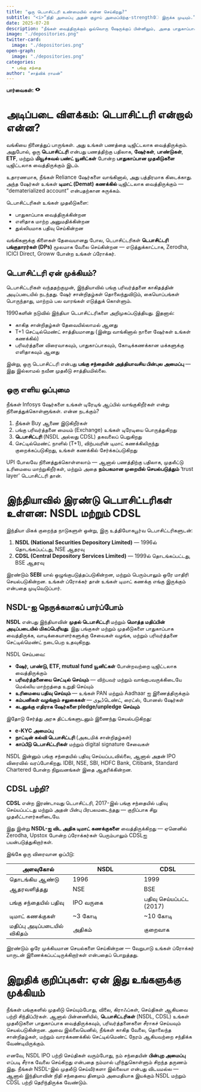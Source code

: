 ```yaml
---
title: "ஒரு டெபாசிட்டரி உண்மையில் என்ன செய்கிறது?"
subtitle: "<i>“நிதி அமைப்பு அதன் குழாய் அமைப்பிற்கு-strengthே இருக்க முடியும்.” — பால் வால்கர்</i>"
date: 2025-07-28
description: "நீங்கள் வைத்திருக்கும் ஒவ்வொரு ஷேருக்குப் பின்னிலும், அதை பாதுகாப்பாக வைத்திருக்கும் ஒரு டிஜிட்டல் வால்ட் இருக்கிறது — அதுவே ஒரு டெபாசிட்டரி. NSDL மற்றும் CDSL போன்ற டெபாசிட்டரிகள் இந்திய பங்கு சந்தையின் பிணைப்பு அமைப்பாக எப்படி செயல்படுகின்றன என்பதை இங்கு பார்ப்போம். NSDL IPO வரவிருக்கையில், இப்போது டெபாசிட்டரிகள் பற்றிய உலகை புரிந்துகொள்ள சிறந்த நேரம்: அவை என்ன, எப்படிச் செயல்படுகின்றன, மற்றும் ஏன் அவை முக்கியமானவை."
image: "./depositories.png"
twitter-card:
  image: "./depositories.png"
open-graph:
  image: "./depositories.png"
categories:
  - பங்கு சந்தை
author: "சாத்விக் ராமன்"
---
```


<p><b>பார்வைகள்:</b> <svg xmlns="http://www.w3.org/2000/svg" width="1em" height="1em" viewBox="0 0 256 256"><path fill="currentColor" d="M247.31 124.76c-.35-.79-8.82-19.58-27.65-38.41C194.57 61.26 162.88 48 128 48S61.43 61.26 36.34 86.35C17.51 105.18 9 124 8.69 124.76a8 8 0 0 0 0 6.5c.35.79 8.82 19.57 27.65 38.4C61.43 194.74 93.12 208 128 208s66.57-13.26 91.66-38.34c18.83-18.83 27.3-37.61 27.65-38.4a8 8 0 0 0 0-6.5M128 168a40 40 0 1 1 40-40a40 40 0 0 1-40 40"/></svg> <span class="waline-pageview-count"></span></p>

# அடிப்படை விளக்கம்: டெபாசிட்டரி என்றால் என்ன?
வங்கியை நினைத்துப் பாருங்கள். அது உங்கள் பணத்தை டிஜிட்டலாக வைத்திருக்கும். அதுபோல், ஒரு **டெபாசிட்டரி** என்பது பணத்திற்கு பதிலாக, **ஷேர்கள்**, **பாண்டுகள்**, **ETF**, மற்றும் **மியூச்சுவல் பண்ட் யூனிட்கள்** போன்ற **பாதுகாப்பான முதலீடுகளை** டிஜிட்டலாக வைத்திருக்கும் இடம்.

உதாரணமாக, நீங்கள் Reliance ஷேர்களை வாங்கினால், அது பத்திரமாக கிடைக்காது. அந்த ஷேர்கள் உங்கள் **டிமாட் (Demat) கணக்கில்** டிஜிட்டலாக வைத்திருக்கும் — “dematerialized account” என்பதற்கான சுருக்கம்.

டெபாசிட்டரிகள் உங்கள் முதலீடுகளை:

* பாதுகாப்பாக வைத்திருக்கின்றன  
* எளிதாக மாற்ற அனுமதிக்கின்றன  
* துல்லியமாக பதிவு செய்கின்றன  

வங்கிகளுக்கு கிளைகள் தேவையானது போல, டெபாசிட்டரிகள் **டெபாசிட்டரி பங்குதாரர்கள் (DPs)** மூலமாக வேலை செய்கின்றன — எடுத்துக்காட்டாக, Zerodha, ICICI Direct, Groww போன்ற உங்கள் ப்ரோக்கர்.

## டெபாசிட்டரி ஏன் முக்கியம்?
டெபாசிட்டரிகள் வந்ததற்குமுன், இந்தியாவில் பங்கு பரிவர்த்தனை காகிதத்தின் அடிப்படையில் நடந்தது. ஷேர் சான்றிதழ்கள் தொலைந்துவிடும், கையொப்பங்கள் பொருந்தாது, மாற்றம் பல வாரங்கள் எடுத்துக் கொள்ளும்.

1990களின் நடுவில் இந்தியா டெபாசிட்டரிகளை அறிமுகப்படுத்தியது. இதனால்:

* காகித சான்றிதழ்கள் தேவையில்லாமல் ஆனது  
* T+1 செட்டில்மெண்ட் சாத்தியமானது (இன்று வாங்கினால் நாளை ஷேர்கள் உங்கள் கணக்கில்)  
* பரிவர்த்தனை விரைவாகவும், பாதுகாப்பாகவும், கோடிக்கணக்கான மக்களுக்கு எளிதாகவும் ஆனது  

இன்று, ஒரு டெபாசிட்டரி என்பது **பங்கு சந்தையின் அத்தியாவசிய பின்புல அமைப்பு** — இது இல்லாமல் நவீன முதலீடு சாத்தியமில்லை.

## ஒரு எளிய ஒப்புமை
நீங்கள் Infosys ஷேர்களை உங்கள் டிரேடிங் ஆப்பில் வாங்குகிறீர்கள் என்று நினைத்துக்கொள்ளுங்கள். என்ன நடக்கும்?

1. நீங்கள் Buy ஆணை இடுகிறீர்கள்  
2. பங்கு பரிவர்த்தனை மையம் (Exchange) உங்கள் டிரேடியை பொருத்துகிறது  
3. **டெபாசிட்டரி** (NSDL அல்லது CDSL) தகவலைப் பெறுகிறது  
4. செட்டில்மெண்ட் நாளில் (T+1), விற்பவரின் டிமாட் கணக்கிலிருந்து குறைக்கப்படுகிறது, உங்கள் கணக்கில் சேர்க்கப்படுகிறது  

UPI போலவே நினைத்துக்கொள்ளலாம் — ஆனால் பணத்திற்கு பதிலாக, முதலீட்டு உரிமையை மாற்றுகிறீர்கள், மற்றும் அதை **நம்பகமான முறையில் செயல்படுத்தும்** 'trust layer' டெபாசிட்டரி தான்.

# இந்தியாவில் இரண்டு டெபாசிட்டரிகள் உள்ளன: NSDL மற்றும் CDSL
இந்தியா மிகக் குறைந்த நாடுகளுள் ஒன்று, இரு உத்தியோகபூர்வ டெபாசிட்டரிகளுடன்:

1. **NSDL (National Securities Depository Limited)** — 1996ல் தொடங்கப்பட்டது, NSE ஆதரவு  
2. **CDSL (Central Depository Services Limited)** — 1999ல் தொடங்கப்பட்டது, BSE ஆதரவு  

இரண்டும் **SEBI** யால் ஒழுங்குபடுத்தப்படுகின்றன, மற்றும் பெரும்பாலும் ஒரே மாதிரி செயல்படுகின்றன. உங்கள் ப்ரோக்கர் தான் உங்கள் டிமாட் கணக்கு எங்கு இருக்கும் என்பதை முடிவெடுப்பார்.

## NSDL-ஐ நெருக்கமாகப் பார்ப்போம்
**NSDL** என்பது இந்தியாவின் **முதல் டெபாசிட்டரி** மற்றும் **மொத்த மதிப்பின் அடிப்படையில் மிகப்பெரியது**. இது பங்குகள் மற்றும் முதலீடுகளை பாதுகாப்பாக வைத்திருக்க, வாடிக்கையாளர்களுக்கு சேவைகள் வழங்க, மற்றும் பரிவர்த்தனை செட்டில்மெண்ட் நடைபெற உதவுகிறது.

NSDL செய்பவை:

* **ஷேர், பாண்டு, ETF, mutual fund யூனிட்கள்** போன்றவற்றை டிஜிட்டலாக வைத்திருக்கும்  
* **பரிவர்த்தனையை செட்டில் செய்யும்** — விற்பவர் மற்றும் வாங்குபவருக்கிடையே மெல்லிய மாற்றத்தை உறுதி செய்யும்  
* **உரிமையை பதிவு செய்யும்** — உங்கள் PAN மற்றும் Aadhaar ஐ இணைத்திருக்கும்  
* **கம்பனிகள் வழங்கும் சலுகைகள்** — ڈیویடெண்ட், ரைட்ஸ், போனஸ் ஷேர்கள்  
* **கடனுக்கு எதிராக ஷேர்களை pledge/unpledge செய்யும்**  

இதோடு சேர்த்து அரசு திட்டங்களுடனும் இணைந்து செயல்படுகிறது:

* **e-KYC அமைப்பு**  
* **நாட்டின் கல்வி டெபாசிட்டரி** (அகடமிக் சான்றிதழ்கள்)  
* **காப்பீடு டெபாசிட்டரிகள்** மற்றும் digital signature சேவைகள்  

NSDL இன்னும் பங்கு சந்தையில் பதிவு செய்யப்படவில்லை, ஆனால் அதன் IPO விரைவில் வரப்போகிறது. IDBI, NSE, SBI, HDFC Bank, Citibank, Standard Chartered போன்ற நிறுவனங்கள் இதை ஆதரிக்கின்றன.

## CDSL பற்றி?
**CDSL** என்ற இரண்டாவது டெபாசிட்டரி, 2017-இல் பங்கு சந்தையில் பதிவு செய்யப்பட்டது மற்றும் அதன் பின்பு பிரபலமடைந்தது — குறிப்பாக சிறு முதலீட்டாளர்களிடையே.

இது இன்று **NSDL-ஐ விட அதிக டிமாட் கணக்குகளை** வைத்திருக்கிறது — ஏனெனில் Zerodha, Upstox போன்ற ப்ரோக்கர்கள் பெரும்பாலும் CDSLஐ பயன்படுத்துகிறார்கள்.

இங்கே ஒரு விரைவான ஒப்பீடு:

| அளவுகோல்              | NSDL                    | CDSL              |
|----------------------|-------------------------|-------------------|
| தொடங்கிய ஆண்டு         | 1996                    | 1999              |
| ஆதரவளித்தது            | NSE                     | BSE               |
| பங்கு சந்தையில் பதிவு | IPO வருகை               | பதிவு செய்யப்பட்ட (2017) |
| டிமாட் கணக்குகள்         | ~3 கோடி                 | ~10 கோடி          |
| மதிப்பு அடிப்படையில் விகிதம் | அதிகம்                  | குறைவாக           |

இரண்டும் ஒரே முக்கியமான செயல்களை செய்கின்றன — வேறுபாடு உங்கள் ப்ரோக்கர் யாருடன் இணைக்கப்பட்டிருக்கிறார்கள் என்பதைப் பொறுத்தது.

# இறுதிக் குறிப்புகள்: ஏன் இது உங்களுக்கு முக்கியம்
நீங்கள் பங்குகளில் முதலீடு செய்யும்போது, விலை, கிராஃப்கள், செய்திகள் ஆகியவை பற்றி சிந்திப்பீர்கள். ஆனால் பின்னணியில், **டெபாசிட்டரிகள்** (NSDL, CDSL) உங்கள் முதலீடுகளை பாதுகாப்பாக வைத்திருக்கவும், பரிவர்த்தனைகளை சீராகச் செய்யவும் செயல்படுகின்றன. அவை இல்லையெனில், நீங்கள் காகித வேலை, தொலைந்த சான்றிதழ்கள், மற்றும் வாரக்கணக்கில் செட்டில்மெண்ட் நேரம் ஆகியவற்றை சந்திக்க வேண்டியிருக்கும்.

எனவே, NSDL IPO பற்றி செய்திகள் வரும்போது, நம் சந்தையின் **பின்புற அமைப்பு** எப்படி சீராக வேலை செய்கிறது என்பதை நம்மால் புரிந்துகொள்ளும் சிறந்த தருணம் இது. நீங்கள் NSDL-இல் முதலீடு செய்வீர்களா இல்லையா என்பது விடயமல்ல — ஆனால் இந்தியாவின் நிதி சந்தையை தினமும் அமைதியாக இயக்கும் NSDL மற்றும் CDSL பற்றி தெரிந்திருக்க வேண்டும்.
